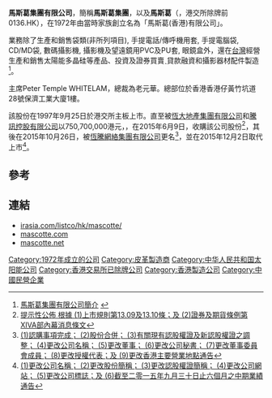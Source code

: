 '''馬斯葛集團有限公司'''，簡稱'''馬斯葛集團'''，以及'''馬斯葛'''（'''{{lang-en|MASCOTTE HOLDINGS LIMITED}}'''，港交所除牌前0136.HK），在1972年由當時家族創立名為「馬斯葛(香港)有限公司」。

業務除了生產和銷售袋類(非所列項目), 手提電話/傳呼機用套, 手提電腦袋, CD/MD袋, 數碼攝影機, 攝影機及望遠鏡用PVC及PU套, 眼鏡盒外，還在[[台灣|台灣]]經營生產和銷售太陽能多晶硅等產品、投資及證券買賣ˎ貸款融資和攝影器材配件製造<ref>[http://www.mascotte.com/c/about_profile.php 馬斯葛集團有限公司簡介] {{webarchive|url=https://web.archive.org/web/20130606163551/http://www.mascotte.com/c/about_profile.php |date=2013-06-06 }}</ref>。

主席Peter Temple WHITELAM，總裁為老元華。總部位於香港香港仔黃竹坑道28號保濟工業大廈1樓。

該股份在1997年9月25日於港交所主板上市。直至被[[恆大地產集團有限公司|恆大地產集團有限公司]]和[[騰訊控股有限公司|騰訊控股有限公司]]以750,700,000港元，，在2015年6月9日，收購該公司股份<ref>[http://www.irasia.com/listco/hk/hengten/announcement/a143399-c136_1493_12459.pdf 提示性公佈 根據 (1)上市規則第13.09及13.10條；及 (2)證券及期貨條例第XIVA部內幕消息條文]</ref>，其後在2015年10月26日，被[[恆騰網絡集團有限公司|恆騰網絡集團有限公司]]更名<REF>[http://www.irasia.com/listco/hk/hengten/announcement/a149134-c136_12738.pdf (1)認購事項完成； (2)股份合併； (3)有關現有認股權證及新認股權證之調整； (4)更改公司名稱； (5)更改董事； (6)更改公司秘書； (7)更改董事委員會成員； (8)更改授權代表；及 (9)更改香港主要營業地點通告]</REF>，並在2015年12月2日取代上市<REF>[http://www.irasia.com/listco/hk/hengten/announcement/a150463-c136_12752.pdf (1)更改公司名稱； (2)更改股份簡稱； (3)更改認股權證簡稱； (4)更改公司網站； (5)更改公司標誌；及 (6)截至二零一五年九月三十日止六個月之中期業績通告]</REF>。

==參考==
{{reflist}}

==連結==
*[http://www.irasia.com/listco/hk/mascotte/ irasia.com/listco/hk/mascotte/]
*[http://www.mascotte.com/ mascotte.com]
*[http://www.mascotte.net mascotte.net]

[[Category:1972年成立的公司|Category:1972年成立的公司]]
[[Category:皮革製造商|Category:皮革製造商]]
[[Category:中华人民共和国太阳能公司|Category:中华人民共和国太阳能公司]]
[[Category:香港交易所已除牌公司|Category:香港交易所已除牌公司]]
[[Category:香港製造公司|Category:香港製造公司]]
[[Category:中國民營企業|Category:中國民營企業]]